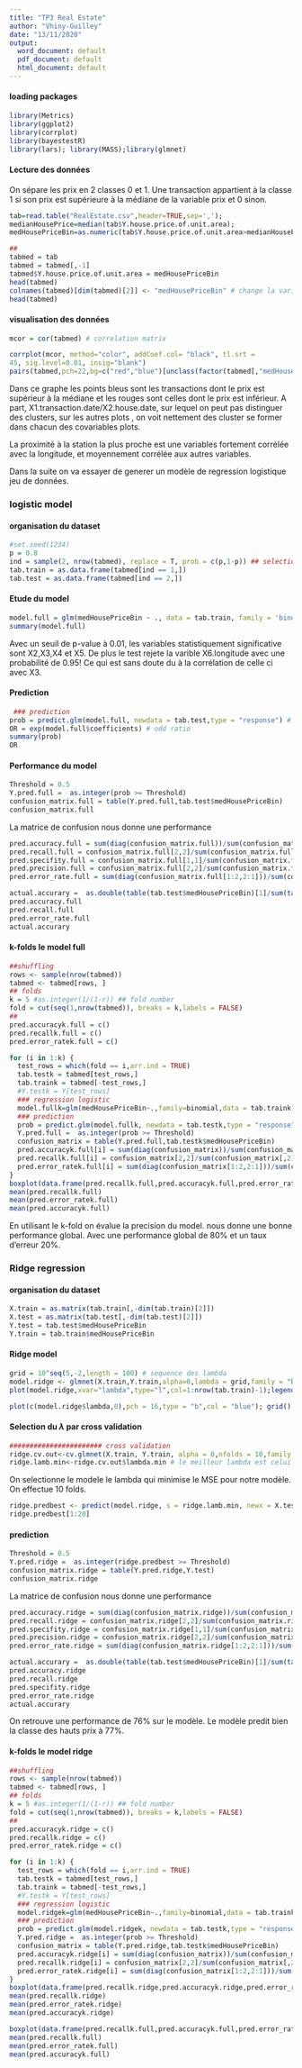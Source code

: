```yaml
---
title: "TP3 Real Estate"
author: "Vhiny-Guilley"
date: "13/11/2020"
output:
  word_document: default
  pdf_document: default
  html_document: default
---
```



#### loading packages
```r
library(Metrics)
library(ggplot2)
library(corrplot)
library(bayestestR)
library(lars); library(MASS);library(glmnet)

```


#### Lecture des données

On sépare les prix en 2 classes 0 et 1. Une transaction appartient à la classe 1 si son prix est supérieure à la médiane de la variable prix et 0 sinon.

```r

tab=read.table("RealEstate.csv",header=TRUE,sep=',');
medianHousePrice=median(tab$Y.house.price.of.unit.area);
medHousePriceBin=as.numeric(tab$Y.house.price.of.unit.area>medianHousePrice);

## 
tabmed = tab
tabmed = tabmed[,-1]
tabmed$Y.house.price.of.unit.area = medHousePriceBin
head(tabmed)
colnames(tabmed)[dim(tabmed)[2]] <- "medHousePriceBin" # change la variable price en medHousePriceBin dans le tableau.
head(tabmed)


```
#### visualisation des données

```r
mcor = cor(tabmed) # correlation matrix

corrplot(mcor, method="color", addCoef.col= "black", tl.srt =
45, sig.level=0.01, insig="blank")
pairs(tabmed,pch=22,bg=c("red","blue")[unclass(factor(tabmed[,"medHousePriceBin"]))])
```
Dans ce graphe les points bleus sont les transactions dont le prix est supérieur à la médiane et les rouges sont celles dont le prix est inférieur. A part, X1.transaction.date/X2.house.date, sur lequel on peut pas distinguer des clusters, sur les autres plots , on voit nettement des cluster se former dans chacun des covariables plots.

La proximité à la station la plus proche est une variables fortement corrélée avec la longitude, et moyennement corrélée aux autres variables.


Dans la suite on va essayer de generer un modèle de regression logistique jeu de données.

### logistic model
#### organisation du dataset
```r
#set.seed(1234)
p = 0.8
ind = sample(2, nrow(tabmed), replace = T, prob = c(p,1-p)) ## selection aleatoire 80 - 20 des indices du tableau 
tab.train = as.data.frame(tabmed[ind == 1,])
tab.test = as.data.frame(tabmed[ind == 2,])
```

#### Etude du model
```r
model.full = glm(medHousePriceBin ~ ., data = tab.train, family = 'binomial')
summary(model.full)
```
Avec un seuil de p-value à 0.01, les variables  statistiquement significative sont X2,X3,X4 et X5. De plus le test rejete la varible X6.longitude avec une probabilité de 0.95! Ce qui est sans doute du à la corrélation de celle ci avec X3.



#### Prediction
```r
 ### prediction
prob = predict.glm(model.full, newdata = tab.test,type = "response") # give the predicted probability
OR = exp(model.full$coefficients) # odd ratio
summary(prob)
OR
```

#### Performance du model 
```r
Threshold = 0.5
Y.pred.full =  as.integer(prob >= Threshold) 
confusion_matrix.full = table(Y.pred.full,tab.test$medHousePriceBin)
confusion_matrix.full
```

La matrice de confusion nous donne une performance

```r
pred.accuracy.full = sum(diag(confusion_matrix.full))/sum(confusion_matrix.full)*100#   prediction accuracy
pred.recall.full = confusion_matrix.full[2,2]/sum(confusion_matrix.full[,2])*100 # probabilité de bien predire les hauts prix  
pred.specifity.full = confusion_matrix.full[1,1]/sum(confusion_matrix.full[,1])*100 # probabilité de bien predire les bas prix  
pred.precision.full = confusion_matrix.full[2,2]/sum(confusion_matrix.full[2,])*100
pred.error_rate.full = sum(diag(confusion_matrix.full[1:2,2:1]))/sum(confusion_matrix.full) *100 # probabilité d'obtenir une erreur

actual.accurary =  as.double(table(tab.test$medHousePriceBin)[1]/sum(table(tab.test$medHousePriceBin))) # model accuracy
pred.accuracy.full
pred.recall.full
pred.error_rate.full
actual.accurary
```


#### k-folds le model full

```r
##shuffling
rows <- sample(nrow(tabmed))
tabmed <- tabmed[rows, ]
## folds
k = 5 #as.integer(1/(1-r)) ## fold number
fold = cut(seq(1,nrow(tabmed)), breaks = k,labels = FALSE)
##
pred.accuracyk.full = c()
pred.recallk.full = c()
pred.error_ratek.full = c()

for (i in 1:k) {
  test_rows = which(fold == i,arr.ind = TRUE) 
  tab.testk = tabmed[test_rows,]
  tab.traink = tabmed[-test_rows,]
  #Y.testk = Y[test_rows]
  ### regression logistic 
  model.fullk=glm(medHousePriceBin~.,family=binomial,data = tab.traink)
  ### prediction
  prob = predict.glm(model.fullk, newdata = tab.testk,type = "response") # give prob
  Y.pred.full =  as.integer(prob >= Threshold) 
  confusion_matrix = table(Y.pred.full,tab.testk$medHousePriceBin)
  pred.accuracyk.full[i] = sum(diag(confusion_matrix))/sum(confusion_matrix)*100#   prediction accuracy
  pred.recallk.full[i] = confusion_matrix[2,2]/sum(confusion_matrix[,2])*100 # the prediction of being ill ability
  pred.error_ratek.full[i] = sum(diag(confusion_matrix[1:2,2:1]))/sum(confusion_matrix) *100 
}
boxplot(data.frame(pred.recallk.full,pred.accuracyk.full,pred.error_ratek.full))
mean(pred.recallk.full)
mean(pred.error_ratek.full)
mean(pred.accuracyk.full)
```

En utilisant le k-fold  on évalue la precision du model. nous donne une bonne performance global. Avec une performance global de 80% et un taux d'erreur 20%.

### Ridge regression
#### organisation du dataset

```r
X.train = as.matrix(tab.train[,-dim(tab.train)[2]])
X.test = as.matrix(tab.test[,-dim(tab.test)[2]])
Y.test = tab.test$medHousePriceBin
Y.train = tab.train$medHousePriceBin
```

#### Ridge model
```r
grid = 10^seq(5,-2,length = 100) # sequence des lambda
model.ridge <- glmnet(X.train,Y.train,alpha=0,lambda = grid,family = "binomial")
plot(model.ridge,xvar="lambda",type="l",col=1:nrow(tab.train)-1);legend("topright",legend=colnames(tab.train[,1:ncol(tab.train)-1]), col=1:10, lty=1)
```

```r
plot(c(model.ridge$lambda,0),pch = 16,type = "b",col = "blue"); grid()
```

#### Selection du $\lambda$ par cross validation
```r
####################### cross validation
ridge.cv.out<-cv.glmnet(X.train, Y.train, alpha = 0,nfolds = 10,family = "binomial"); ridge.cv.out # on sélectionne la meilleure valeur de lambda par validation croisée
ridge.lamb.min<-ridge.cv.out$lambda.min # le meilleur lambda est celui qui produit the min MSE

```

On selectionne le modele le lambda qui minimise le MSE pour notre modèle. On effectue 10 folds.

```r
ridge.predbest <- predict(model.ridge, s = ridge.lamb.min, newx = X.test,type = 'response')
ridge.predbest[1:20]

```
#### prediction
```r
Threshold = 0.5
Y.pred.ridge =  as.integer(ridge.predbest >= Threshold)
confusion_matrix.ridge = table(Y.pred.ridge,Y.test)
confusion_matrix.ridge

```
La matrice de confusion nous donne une performance

```r
pred.accuracy.ridge = sum(diag(confusion_matrix.ridge))/sum(confusion_matrix.ridge)*100#   prediction accuracy
pred.recall.ridge = confusion_matrix.ridge[2,2]/sum(confusion_matrix.ridge[,2])*100 # probabilité de bien predire les hauts prix  
pred.specifity.ridge = confusion_matrix.ridge[1,1]/sum(confusion_matrix.ridge[,1])*100 # probabilité de bien predire les bas prix  
pred.precision.ridge = confusion_matrix.ridge[2,2]/sum(confusion_matrix.ridge[2,])*100
pred.error_rate.ridge = sum(diag(confusion_matrix.ridge[1:2,2:1]))/sum(confusion_matrix.ridge) *100 # probabilité d'obtenir une erreur

actual.accurary =  as.double(table(tab.test$medHousePriceBin)[1]/sum(table(tab.test$medHousePriceBin))) # model accuracy
pred.accuracy.ridge
pred.recall.ridge
pred.specifity.ridge
pred.error_rate.ridge
actual.accurary
```
On retrouve une performance de 76% sur le modèle. Le modèle predit bien la classe des hauts prix à 77%.


#### k-folds le model ridge

```r
##shuffling
rows <- sample(nrow(tabmed))
tabmed <- tabmed[rows, ]
## folds
k = 5 #as.integer(1/(1-r)) ## fold number
fold = cut(seq(1,nrow(tabmed)), breaks = k,labels = FALSE)
##
pred.accuracyk.ridge = c()
pred.recallk.ridge = c()
pred.error_ratek.ridge = c()

for (i in 1:k) {
  test_rows = which(fold == i,arr.ind = TRUE) 
  tab.testk = tabmed[test_rows,]
  tab.traink = tabmed[-test_rows,]
  #Y.testk = Y[test_rows]
  ### regression logistic 
  model.ridgek=glm(medHousePriceBin~.,family=binomial,data = tab.traink)
  ### prediction
  prob = predict.glm(model.ridgek, newdata = tab.testk,type = "response") # give prob
  Y.pred.ridge =  as.integer(prob >= Threshold) 
  confusion_matrix = table(Y.pred.ridge,tab.testk$medHousePriceBin)
  pred.accuracyk.ridge[i] = sum(diag(confusion_matrix))/sum(confusion_matrix)*100#   prediction accuracy
  pred.recallk.ridge[i] = confusion_matrix[2,2]/sum(confusion_matrix[,2])*100 # the prediction of being ill ability
  pred.error_ratek.ridge[i] = sum(diag(confusion_matrix[1:2,2:1]))/sum(confusion_matrix) *100 
}
boxplot(data.frame(pred.recallk.ridge,pred.accuracyk.ridge,pred.error_ratek.ridge))
mean(pred.recallk.ridge)
mean(pred.error_ratek.ridge)
mean(pred.accuracyk.ridge)
```
```r
boxplot(data.frame(pred.recallk.full,pred.accuracyk.full,pred.error_ratek.full))
mean(pred.recallk.full)
mean(pred.error_ratek.full)
mean(pred.accuracyk.full)
```

